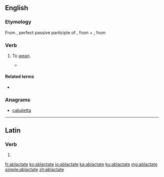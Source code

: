 ==English==

===Etymology===
From {{etyl|la|en}} {{m|la|ablactātus}}, perfect passive participle of {{m|la|ablactō||wean}}, from {{m|la|ab}} + {{m|la|lactō||suckle}}, from {{m|la|lac||milk}}

===Verb===
{{en-verb|ablactat}}

# {{label|en|rare}} To [[wean]].
#* {{quote-book|title=Edible Medicinal And Non-Medicinal Plants|volume=4|author=T. K. Lim|passage=Clausenamide (p.o., consecutive days) increased the density of hippocampal synapses and the number of mossy nerve fibre buddings in '''ablactated''' mice and adult rats (Zhang et al. 2001).|year=2012}}

====Related terms====
* {{l|en|ablactation}}

===Anagrams===
* [[cabaletta#English|cabaletta]]

----

==Latin==

===Verb===
{{la-verb-form|ablactāte}}

# {{inflection of|ablactō||2|p|pres|actv|impr|lang=la}}

[[fr:ablactate]]
[[ko:ablactate]]
[[io:ablactate]]
[[ka:ablactate]]
[[ku:ablactate]]
[[mg:ablactate]]
[[simple:ablactate]]
[[zh:ablactate]]
